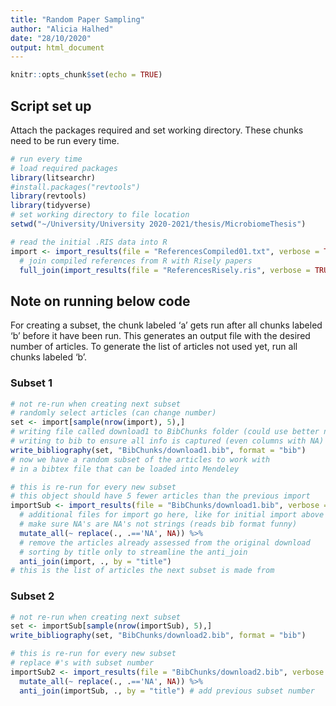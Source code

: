 ```yaml
---
title: "Random Paper Sampling"
author: "Alicia Halhed"
date: "28/10/2020"
output: html_document
---
```


```r
knitr::opts_chunk$set(echo = TRUE)
```


## Script set up
Attach the packages required and set working directory. These chunks need to be run every time.

```r
# run every time
# load required packages
library(litsearchr)
#install.packages("revtools")
library(revtools)
library(tidyverse)
# set working directory to file location
setwd("~/University/University 2020-2021/thesis/MicrobiomeThesis")
```

```r
# read the initial .RIS data into R
import <- import_results(file = "ReferencesCompiled01.txt", verbose = TRUE) %>%
  # join compiled references from R with Risely papers
  full_join(import_results(file = "ReferencesRisely.ris", verbose = TRUE))
```

## Note on running below code
For creating a subset, the chunk labeled 'a' gets run after all chunks labeled 'b' before it have been run. This generates an output file with the desired number of articles. To generate the list of articles not used yet, run all chunks labeled 'b'.

### Subset 1

```r
# not re-run when creating next subset
# randomly select articles (can change number)
set <- import[sample(nrow(import), 5),]
# writing file called download1 to BibChunks folder (could use better names)
# writing to bib to ensure all info is captured (even columns with NA)
write_bibliography(set, "BibChunks/download1.bib", format = "bib") 
# now we have a random subset of the articles to work with
# in a bibtex file that can be loaded into Mendeley
```

```r
# this is re-run for every new subset
# this object should have 5 fewer articles than the previous import
importSub <- import_results(file = "BibChunks/download1.bib", verbose = TRUE) %>%
  # additional files for import go here, like for initial import above
  # make sure NA's are NA's not strings (reads bib format funny)
  mutate_all(~ replace(., .=='NA', NA)) %>%
  # remove the articles already assessed from the original download
  # sorting by title only to streamline the anti_join
  anti_join(import, ., by = "title")
# this is the list of articles the next subset is made from
```

### Subset 2

```r
# not re-run when creating next subset
set <- importSub[sample(nrow(importSub), 5),]
write_bibliography(set, "BibChunks/download2.bib", format = "bib") 
```

```r
# this is re-run for every new subset
# replace #'s with subset number
importSub2 <- import_results(file = "BibChunks/download2.bib", verbose = TRUE) %>%
  mutate_all(~ replace(., .=='NA', NA)) %>%
  anti_join(importSub, ., by = "title") # add previous subset number
```

